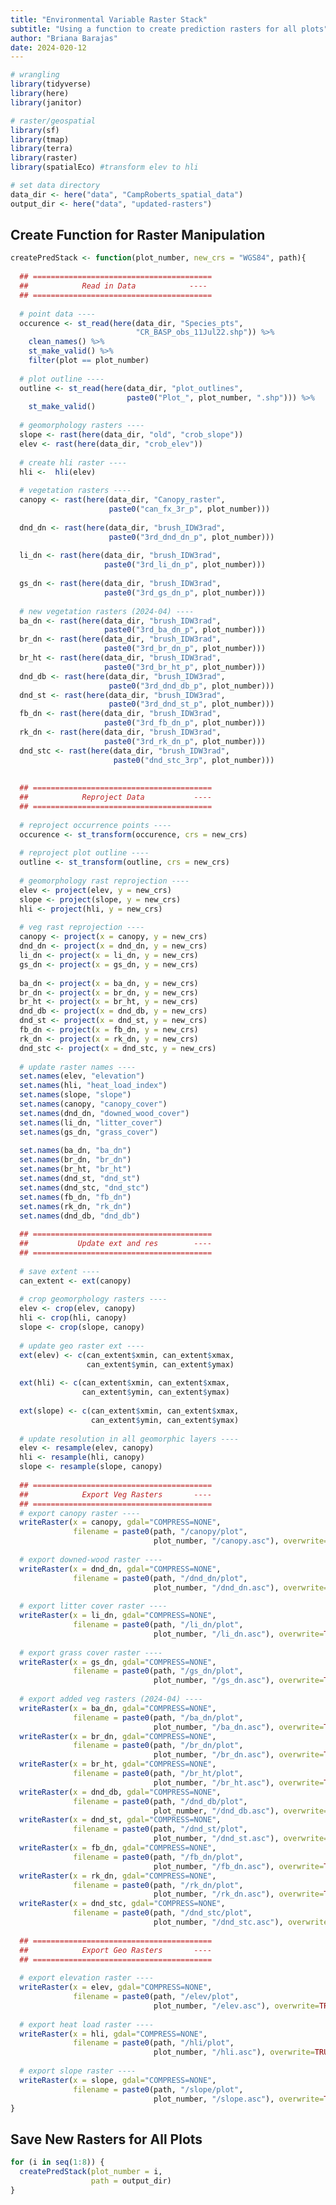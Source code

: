 ```yaml
---
title: "Environmental Variable Raster Stack"
subtitle: "Using a function to create prediction rasters for all plots"
author: "Briana Barajas"
date: 2024-020-12
---
```


```r
# wrangling
library(tidyverse)
library(here)
library(janitor)

# raster/geospatial
library(sf)
library(tmap)
library(terra)
library(raster)
library(spatialEco) #transform elev to hli

# set data directory
data_dir <- here("data", "CampRoberts_spatial_data")
output_dir <- here("data", "updated-rasters")
```

## Create Function for Raster Manipulation

```r
createPredStack <- function(plot_number, new_crs = "WGS84", path){
  
  ## ========================================
  ##            Read in Data            ----
  ## ========================================
  
  # point data ----
  occurence <- st_read(here(data_dir, "Species_pts",
                            "CR_BASP_obs_11Jul22.shp")) %>% 
    clean_names() %>% 
    st_make_valid() %>% 
    filter(plot == plot_number)
  
  # plot outline ----
  outline <- st_read(here(data_dir, "plot_outlines", 
                          paste0("Plot_", plot_number, ".shp"))) %>%
    st_make_valid()
  
  # geomorphology rasters ----
  slope <- rast(here(data_dir, "old", "crob_slope"))
  elev <- rast(here(data_dir, "crob_elev"))
  
  # create hli raster ----
  hli <-  hli(elev)
  
  # vegetation rasters ----
  canopy <- rast(here(data_dir, "Canopy_raster",
                      paste0("can_fx_3r_p", plot_number)))
  
  dnd_dn <- rast(here(data_dir, "brush_IDW3rad",
                      paste0("3rd_dnd_dn_p", plot_number)))
  
  li_dn <- rast(here(data_dir, "brush_IDW3rad",
                     paste0("3rd_li_dn_p", plot_number)))
  
  gs_dn <- rast(here(data_dir, "brush_IDW3rad",
                     paste0("3rd_gs_dn_p", plot_number)))
  
  # new vegetation rasters (2024-04) ----
  ba_dn <- rast(here(data_dir, "brush_IDW3rad", 
                     paste0("3rd_ba_dn_p", plot_number)))
  br_dn <- rast(here(data_dir, "brush_IDW3rad", 
                     paste0("3rd_br_dn_p", plot_number)))
  br_ht <- rast(here(data_dir, "brush_IDW3rad", 
                     paste0("3rd_br_ht_p", plot_number)))
  dnd_db <- rast(here(data_dir, "brush_IDW3rad",
                      paste0("3rd_dnd_db_p", plot_number)))
  dnd_st <- rast(here(data_dir, "brush_IDW3rad", 
                      paste0("3rd_dnd_st_p", plot_number)))
  fb_dn <- rast(here(data_dir, "brush_IDW3rad", 
                     paste0("3rd_fb_dn_p", plot_number)))
  rk_dn <- rast(here(data_dir, "brush_IDW3rad", 
                     paste0("3rd_rk_dn_p", plot_number)))
  dnd_stc <- rast(here(data_dir, "brush_IDW3rad", 
                       paste0("dnd_stc_3rp", plot_number)))
  
  
  ## ========================================
  ##            Reproject Data           ----
  ## ========================================
  
  # reproject occurrence points ----
  occurence <- st_transform(occurence, crs = new_crs)
  
  # reproject plot outline ----
  outline <- st_transform(outline, crs = new_crs)
  
  # geomorphology rast reprojection ----
  elev <- project(elev, y = new_crs)
  slope <- project(slope, y = new_crs)
  hli <- project(hli, y = new_crs)
  
  # veg rast reprojection ----
  canopy <- project(x = canopy, y = new_crs)
  dnd_dn <- project(x = dnd_dn, y = new_crs)
  li_dn <- project(x = li_dn, y = new_crs)
  gs_dn <- project(x = gs_dn, y = new_crs)
  
  ba_dn <- project(x = ba_dn, y = new_crs)
  br_dn <- project(x = br_dn, y = new_crs)
  br_ht <- project(x = br_ht, y = new_crs)
  dnd_db <- project(x = dnd_db, y = new_crs)
  dnd_st <- project(x = dnd_st, y = new_crs)
  fb_dn <- project(x = fb_dn, y = new_crs)
  rk_dn <- project(x = rk_dn, y = new_crs)
  dnd_stc <- project(x = dnd_stc, y = new_crs)
  
  # update raster names ----
  set.names(elev, "elevation")
  set.names(hli, "heat_load_index")
  set.names(slope, "slope")
  set.names(canopy, "canopy_cover")
  set.names(dnd_dn, "downed_wood_cover")
  set.names(li_dn, "litter_cover")
  set.names(gs_dn, "grass_cover")
  
  set.names(ba_dn, "ba_dn")
  set.names(br_dn, "br_dn")
  set.names(br_ht, "br_ht")
  set.names(dnd_st, "dnd_st")
  set.names(dnd_stc, "dnd_stc")
  set.names(fb_dn, "fb_dn")
  set.names(rk_dn, "rk_dn")
  set.names(dnd_db, "dnd_db")
  
  ## ========================================
  ##           Update ext and res        ----
  ## ========================================
  
  # save extent ----
  can_extent <- ext(canopy)
  
  # crop geomorphology rasters ----
  elev <- crop(elev, canopy)
  hli <- crop(hli, canopy)
  slope <- crop(slope, canopy)
  
  # update geo raster ext ----
  ext(elev) <- c(can_extent$xmin, can_extent$xmax,
                 can_extent$ymin, can_extent$ymax)
  
  ext(hli) <- c(can_extent$xmin, can_extent$xmax,
                can_extent$ymin, can_extent$ymax)
  
  ext(slope) <- c(can_extent$xmin, can_extent$xmax,
                  can_extent$ymin, can_extent$ymax)
  
  # update resolution in all geomorphic layers ----
  elev <- resample(elev, canopy)
  hli <- resample(hli, canopy)
  slope <- resample(slope, canopy)
  
  ## ========================================
  ##            Export Veg Rasters       ----
  ## ========================================
  # export canopy raster ----
  writeRaster(x = canopy, gdal="COMPRESS=NONE",
              filename = paste0(path, "/canopy/plot",
                                plot_number, "/canopy.asc"), overwrite=TRUE)
  
  # export downed-wood raster ----
  writeRaster(x = dnd_dn, gdal="COMPRESS=NONE",
              filename = paste0(path, "/dnd_dn/plot",
                                plot_number, "/dnd_dn.asc"), overwrite=TRUE)
  
  # export litter cover raster ----
  writeRaster(x = li_dn, gdal="COMPRESS=NONE",
              filename = paste0(path, "/li_dn/plot",
                                plot_number, "/li_dn.asc"), overwrite=TRUE)
  
  # export grass cover raster ----
  writeRaster(x = gs_dn, gdal="COMPRESS=NONE",
              filename = paste0(path, "/gs_dn/plot",
                                plot_number, "/gs_dn.asc"), overwrite=TRUE)
  
  # export added veg rasters (2024-04) ----
  writeRaster(x = ba_dn, gdal="COMPRESS=NONE",
              filename = paste0(path, "/ba_dn/plot",
                                plot_number, "/ba_dn.asc"), overwrite=TRUE)
  writeRaster(x = br_dn, gdal="COMPRESS=NONE",
              filename = paste0(path, "/br_dn/plot",
                                plot_number, "/br_dn.asc"), overwrite=TRUE)
  writeRaster(x = br_ht, gdal="COMPRESS=NONE",
              filename = paste0(path, "/br_ht/plot",
                                plot_number, "/br_ht.asc"), overwrite=TRUE)
  writeRaster(x = dnd_db, gdal="COMPRESS=NONE",
              filename = paste0(path, "/dnd_db/plot",
                                plot_number, "/dnd_db.asc"), overwrite=TRUE)
  writeRaster(x = dnd_st, gdal="COMPRESS=NONE",
              filename = paste0(path, "/dnd_st/plot",
                                plot_number, "/dnd_st.asc"), overwrite=TRUE)
  writeRaster(x = fb_dn, gdal="COMPRESS=NONE",
              filename = paste0(path, "/fb_dn/plot",
                                plot_number, "/fb_dn.asc"), overwrite=TRUE)
  writeRaster(x = rk_dn, gdal="COMPRESS=NONE",
              filename = paste0(path, "/rk_dn/plot",
                                plot_number, "/rk_dn.asc"), overwrite=TRUE)
  writeRaster(x = dnd_stc, gdal="COMPRESS=NONE",
              filename = paste0(path, "/dnd_stc/plot",
                                plot_number, "/dnd_stc.asc"), overwrite=TRUE)
  
  ## ========================================
  ##            Export Geo Rasters       ----
  ## ========================================
  
  # export elevation raster ----
  writeRaster(x = elev, gdal="COMPRESS=NONE",
              filename = paste0(path, "/elev/plot",
                                plot_number, "/elev.asc"), overwrite=TRUE)
  
  # export heat load raster ----
  writeRaster(x = hli, gdal="COMPRESS=NONE",
              filename = paste0(path, "/hli/plot",
                                plot_number, "/hli.asc"), overwrite=TRUE)
  
  # export slope raster ----
  writeRaster(x = slope, gdal="COMPRESS=NONE",
              filename = paste0(path, "/slope/plot",
                                plot_number, "/slope.asc"), overwrite=TRUE)
}
```

## Save New Rasters for All Plots

```r
for (i in seq(1:8)) {
  createPredStack(plot_number = i,
                  path = output_dir)
}
```

